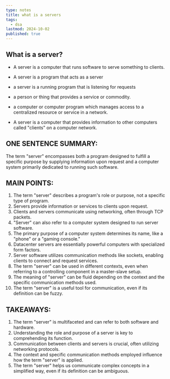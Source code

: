 ```yaml
---
type: notes
title: what is a servers
tags:
  - dsa
lastmod: 2024-10-02
published: true
---
```


## What is a server?

- A server is a computer that runs software to serve something to clients.
- A server is a program that acts as a server
- a server is a running program that is listening for requests
- a person or thing that provides a service or commodity.
- a computer or computer program which manages access to a centralized resource or service in a network.

- A server is a computer that provides information to other
  computers called "clients" on a computer network.

## ONE SENTENCE SUMMARY:

The term "server" encompasses both a program designed to fulfill a specific purpose by supplying information upon request and a computer system primarily dedicated to running such software.

## MAIN POINTS:

1. The term "server" describes a program's role or purpose, not a specific type of program.
2. Servers provide information or services to clients upon request.
3. Clients and servers communicate using networking, often through TCP packets.
4. "Server" can also refer to a computer system designed to run server software.
5. The primary purpose of a computer system determines its name, like a "phone" or a "gaming console."
6. Datacenter servers are essentially powerful computers with specialized form factors.
7. Server software utilizes communication methods like sockets, enabling clients to connect and request services.
8. The term "server" can be used in different contexts, even when referring to a controlling component in a master-slave setup.
9. The meaning of "server" can be fluid depending on the context and the specific communication methods used.
10. The term "server" is a useful tool for communication, even if its definition can be fuzzy.

## TAKEAWAYS:

1. The term "server" is multifaceted and can refer to both software and hardware.
2. Understanding the role and purpose of a server is key to comprehending its function.
3. Communication between clients and servers is crucial, often utilizing networking protocols.
4. The context and specific communication methods employed influence how the term "server" is applied.
5. The term "server" helps us communicate complex concepts in a simplified way, even if its definition can be ambiguous.
